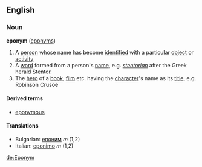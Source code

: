 ==English==
===Noun===
'''eponym''' ([[eponyms]])
{{wikipedia}}
#A [[person]] whose name has become [[identified]] with a particular [[object]] or [[activity]]
#A [[word]] formed from a person's [[name]], e.g. ''[[stentorian]]'' after the Greek herald Stentor.
#The [[hero]] of a [[book]], [[film]] etc. having the [[character]]'s name as its [[title]], e.g. Robinson Crusoe

====Derived terms====
*[[eponymous]]

====Translations====
*Bulgarian: [[епоним]] ''m'' (1,2)
*Italian: [[eponimo]] ''m'' (1,2)

[[de:Eponym]]